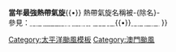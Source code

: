 {{Navbox
|name    = 澳門颱風
|title   = [[澳門|<span style="color:white;">澳門</span>]][[颱風|<span style="color:white;">颱風</span>]]
|titlestyle = background:#00785D;color:white
|groupstyle = background:#00785D;color:white;text-align:left
|belowstyle = background:#00785D;color:white
|image = [[File:Hato 2017-08-23 0250Z.jpg|150px|澳門史上錄得最高風速的颱風——2017年天鴿]]
|listclass = hlist
|state   = autocollapse

|group1 = 官方機構
|list1  = [[地球物理暨氣象局]]

|group2 = [[熱帶氣旋信號|<span style="color:white;">熱帶氣旋信號</span>]]
|list2  = 
* {{MOTY|1}}
* {{MOTY|3}}
* {{MOTY|8}}
* {{MOTY|9}}
* {{MOTY|10}}

|group3 = [[熱帶氣旋等級|<span style="color:white;">熱帶氣旋分級</span>]]
|list3 = 
* [[熱帶低氣壓]]
* [[熱帶風暴]]
* [[強烈熱帶風暴]]
* [[颱風]]
* [[強颱風]]
* [[超強颱風]]

|group4 = 颱風天氣現象術語
|list4 = 
* [[風暴潮]]
* [[西南氣流]]
* {{le|熱帶氣旋之效應|Effects of tropical cyclones}}
* [[共伴效應]]（[[東北季風]]）
* [[藤原效應]]
* [[半圓效應]]
|group5 = 熱帶氣旋情況下可能<br>另外發出之惡劣天氣警告
|list5 = 
* [[澳門暴雨警告信號|暴雨警告信號]]
* [[雷暴警告信號 (澳門)|雷暴警告]]
* [[風暴潮警告 (澳門)|風暴潮警告]]

|group6 = 熱帶氣旋紀錄  <!---只紀錄八號風球以上之熱帶氣旋-->
|list6  = 
{{Navbox|child
|title  = 20世紀
|group1 = 1900年代<br>至1930年代
|list1  = 
*[[丙午風災|{{colortext|1906年丙午風災|border=black}}]]
*[[戊申風災|{{colortext|1908年戊申風災|border=black}}]]
*[[己酉風災|{{colortext|1909年己酉風災|border=black}}]]
*[[癸亥風災 (1923年7月2日)|{{colortext|1923年7月癸亥風災|border=black}}]]
*[[癸亥風災|{{colortext|1923年8月癸亥風災|border=black}}]] 
*[[丙寅風災 (1926年9月)|{{colortext|1926年丙寅風災|border=black}}]]
*[[丁卯風災 (1927年7月)|{{colortext|1927年7月丁卯風災|border=black}}]]
*[[丁卯風災 (1927年8月)|{{colortext|1927年8月丁卯風災|border=black}}]]
*[[己巳風災|{{colortext|1929年己巳風災|border=black}}]]
*[[辛未風災 (1931年9月)|{{colortext|1931年辛未風災|border=black}}]]
*[[壬申風災|1932年壬申風災]] 
*[[丙子風災|{{colortext|1936年丙子風災|border=black}}]]
*[[丁丑風災|{{colortext|1937年丁丑風災|border=black}}]]
|group2 = 1940年代
|list2  = 
*[[庚辰風災|1940年庚辰風災]]
*[[辛巳風災 (1941年6月)|{{colortext|1941年6月|border=black}}]]
*[[辛巳風災 (1941年9月)|1941年9月]]
*[[壬午風災 (1942年10月)|1942年壬午風災]]
*[[甲申風災|{{colortext|1944年甲申風災|border=black}}]]
*[[颱風英格瑞 (1946年)|{{colortext|1946年未命名（英格瑞）|border=black}}]]
*[[1947年太平洋颱風季#颱風葆蓮 (Pauline)|1947年葆蓮]]
*[[1948年太平洋颱風季#颱風羅絲 (Rose)|1948年露絲]]
*[[1948年太平洋颱風季#颱風芙蘿 (Flo)|1948年無名（芺露）]]
*[[颱風未命名(瑪德琳)|{{colortext|1949年未命名（瑪德琳）|border=black}}]]
|group3 = 1950年代
|list3  = 
*[[1950年太平洋颱風季#颱風奧西亞 (Ossia)|1950年奧西亞]]
*[[1951年太平洋颱風季|1951年5月無名]]
*[[1951年太平洋颱風季|1951年6月無名]]
*[[1951年太平洋颱風季#颱風露爾斯 (Louise)|1951年露爾斯]]
*[[1952年太平洋颱風季#颱風夏綠蒂 (Charlotte)|1952年夏綠蒂]]
*[[1953年太平洋颱風季#颱風蘇珊 (Susan)|1953年蘇姍]]
*[[1954年太平洋颱風季#超級颱風艾黛 (Ida)|1954年艾黛]]
*[[颱風柏美娜_(1954年)|1954年柏美娜]]
*[[1957年太平洋颱風季#颱風芸蒂Wendy|1957年芸蒂]]
*[[颱風姬羅莉亞 (1957年)|1957年姬羅莉亞]]
*[[1957年太平洋颱風季#熱帶風暴 17W|1957年10月無名]]
*[[1958年太平洋颱風季|1958年5月無名]]

|group4 = 1960年代
|list4  = 
*[[颱風瑪麗 (1960年)|1960年瑪麗]]
*[[1960年太平洋颱風季#颱風歐莉芙Olive|1960年奧麗芙]]
*[[颱風愛麗斯 (1961年)|1961年愛麗斯]]
*[[1961年太平洋颱風季#颱風奧嘉（Olga）|1961年奧嘉]]
*[[颱風溫黛_(1962年)|1962年溫黛]]
*[[1963年太平洋颱風季#颱風費依（Faye）|1963年菲爾]]
*[[1963年太平洋颱風季#颱風艾妮絲（Agnes）|1963年愛娜斯]]
*[[1964年太平洋颱風季#颱風維奧娜 (Viola)(03W)|1964年維奧娜]]
*[[1964年太平洋颱風季#超級颱風艾黛 (Ida) (15W)|1964年艾黛]]
*[[颱風露比 (1964年)|{{colortext|1964年露比|border=black}}]]
*[[1964年太平洋颱風季#超級颱風莎莉 (Sally) (27W)|'''1964年莎莉''']]
*[[颱風黛蒂 (1964年)|1964年黛蒂]]
*[[1965年太平洋颱風季#超級颱風法妮黛（Freda）|1965年法妮黛]]
*[[1967年太平洋颱風季#颱風 Kate|1967年姬蒂]]
*[[1967年太平洋颱風季#超級颱風 Carla|'''1967年嘉娜''']]
*[[颱風雪麗 (1968年)|1968年雪麗]]

|group5 = 1970年代
|list5  = 
*[[1970年太平洋颱風季#颱風喬冶亞 (Georgia)|1970年喬冶亞]]
*[[颱風瓊安 (1970年)|1970年鍾茵]]
*[[1971年太平洋颱風季#颱風法妮黛 (Freda)|1971年法妮黛]]
*[[1971年太平洋颱風季#颱風露茜 (Lucy)|1971年露茜]]
*[[颱風露絲 (1971年)|1971年露絲]]
*[[1972年太平洋颱風季#颱風柏美娜 (Pamela)|1972年柏美娜]]
*[[颱風黛蒂 (1973年)|1973年黛蒂]]
*[[颱風嘉曼 (1974年)|1974年嘉曼]]
*[[1975年太平洋颱風季#熱帶風暴桃麗斯_(Doris)|1975年桃麗斯]]
*[[颱風愛茜 (1975年)|1975年愛茜]]
*[[強烈熱帶風暴嘉麗 (1976年)|1976年嘉麗]]
*[[颱風愛莉斯 (1976年)|1976年愛莉斯]]
*[[強烈熱帶風暴法妮黛 (1977年)|1977年法妮黛]]
*[[強烈熱帶風暴愛娜斯 (1978年)|1978年愛娜斯]]
*[[颱風伊蘭 (1978年)|1978年伊蘭]]
*[[颱風荷貝 (1979年)|{{colortext|1979年荷貝|border=black}}]]
*[[強烈熱帶風暴麥克 (1979年)|1979年麥克]]
|group6 = 1980年代
|list6  = 
*[[颱風喬伊 (1980年)|1980年喬伊]]
*[[強烈熱帶風暴林茵 (1981年)|1981年林茵]]
*[[颱風愛倫 (1983年)|{{colortext|1983年愛倫|border=black}}]]
*[[強烈熱帶風暴喬伊 (1983年)|1983年喬伊]]
*[[強烈熱帶風暴雲茵 (1984年)|1984年雲茵]]
*[[颱風戴絲 (1985年)|1985年戴絲]]
*[[颱風布倫達|1989年布倫達]]
*[[颱風戈登 (1989年)|'''1989年戈登''']]
|group7 = 1990年代
|list7  = 
*[[強烈熱帶風暴布倫登 (1991年)|{{colortext|1991年布倫登|border=black}}]]
*[[颱風法雷德 (1991年)|1991年法雷德]]
*[[熱帶風暴菲爾|1992年菲爾]]
*[[強烈熱帶風暴加里 (1992年)|1992年加里]]
*[[颱風高蓮 (1993年)|1993年高蓮]]
*[[颱風泰莎 (1993年)|1993年泰莎]]
*[[強烈熱帶風暴貝姬 (1993年)|1993年貝姬]]
*[[颱風黛蒂 (1993年)|1993年黛蒂]]
*[[颱風海倫 (1995年)|1995年海倫]]
*[[颱風肯特 (1995年)|1995年肯特]]
*[[颱風斯寶 (1995年)|1995年斯寶]]
*[[颱風莎莉 (1996年)|1996年莎莉]]
*[[強烈熱帶風暴維克托|1997年維克托]]
*[[颱風瑪姬|1999年瑪姬]]
*[[強烈熱帶風暴約克|{{colortext|1999年約克|border=black}}]]}}

{{Navbox|child
|title  = 21世紀
|state = uncollapsed
|group1 = 2000年代
|list1  = 
*[[強烈熱帶風暴尤特 (2001年)|2001年尤特]]
*[[熱帶風暴黑格比 (2002年)|2002年黑格比]]
*[[颱風伊布都|2003年伊布都]]{{dagger}}
*[[颱風杜鵑 (2003年)|2003年杜鵑]]
*[[颱風派比安 (2006年)|2006年派比安]]
*[[颱風浣熊 (2008年)|2008年浣熊]]
*[[強烈熱帶風暴北冕 (2008年)|2008年北冕]]
*[[颱風鸚鵡 (2008年)|2008年鸚鵡]]
*[[颱風哈格比 (2008年)|2008年黑格比]]
*[[熱帶風暴天鵝 (2009年)|2009年天鵝]]
*[[颱風巨爵 (2009年)|2009年巨爵]]
|group2 = 2010年代
|list2  = 
*[[颱風納沙 (2011年)|2011年納沙]]
*[[熱帶風暴杜蘇芮 (2012年)|2012年杜蘇芮]]
*[[颱風韋森特 (2012年)|2012年韋森特]]{{dagger}}
**[[颱風韋森特對港澳地區之影響#澳門|影響]]
*[[颱風啟德 (2012年)|2012年啟德]]
*[[颱風尤特 (2013年)|2013年尤特]]{{dagger}}
*[[颱風海鷗 (2014年)|2014年海-{}-鷗]]
*[[颱風海馬 (2016年)|2016年海馬]]{{dagger}}
*[[颱風天鴿|{{colortext|2017年天鴿|border=black}}]]{{dagger}}
**[[颱風天鴿對澳門之影響|影響]]
*[[強烈熱帶風暴帕卡 (2017年)|2017年帕卡]]
*[[颱風卡努 (2017年)|2017年卡努]]
*[[熱帶風暴貝碧嘉 (2018年)|2018年貝碧嘉]]
*[[颱風山竹 (2018年)|{{colortext|2018年山竹|border=black}}]]{{dagger}}
**[[颱風山竹對港澳地區之影響#澳門|影響]]
*[[熱帶風暴薇帕 (2019年)|2019年-{zh-cn:韦帕;zh-hk:韋帕;zh-tw:薇帕}-]]
|group3 = 2020年代
|list3  = 
*[[熱帶風暴海高斯 (2020年)|{{colortext|2020年-{zh-cn:海高斯;zh-hk:海高斯;zh-tw:無花果}-|border=black}}]]
*[[熱帶風暴浪卡 (2020年)|2020年-{zh-cn:浪卡;zh-hk:浪卡;zh-tw:南卡;}-]]
*[[熱帶風暴獅子山 (2021年)|2021年獅子-{}-山]]
*[[強烈熱帶風暴圓規 (2021年)|2021年圓規]]
}}
<!---只收錄八號風球或以上之熱帶氣旋-->
|below = 列表只紀錄氣象局懸掛八號風球或以上信號的熱帶氣旋，二戰前的信號資料不詳<br />'''註：'''{{colortext|[[十號風球 (澳門)|<span style="color:white;">懸掛最高熱帶氣旋信號</span>]]|border=white}}{{•}}'''當年最強熱帶氣旋'''{{•}}'''{{dagger}}''' 熱帶氣旋名稱被-{除名}-<br />參見：[[澳門熱帶氣旋信號紀錄列表|<span style="color:white;">澳門熱帶氣旋信號紀錄列表</span>]]{{•}}[[Template:澳門風災|<span style="color:white;">澳門風災</span>]]
}}<noinclude>
[[Category:太平洋颱風模板]]
[[Category:澳門颱風]]
</noinclude>
